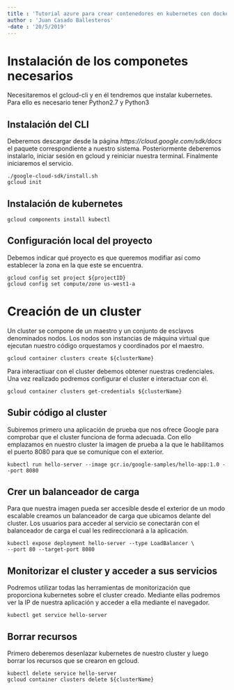 ```yaml
---
title : 'Tutorial azure para crear contenedores en kubernetes con docker'
author : 'Juan Casado Ballesteros'
-date : '20/5/2019'
---
```


[//run]: # (pandoc gcloud_instructions.rmd -o gcloud_instructions.pdf && open gcloud_instructions.pdf)
[//projecrtID]: # (projectID=gcloudtutorialkubernetes)
[//clusterName]: # (clusterName=gcloud-tutorial-cluster)

# Instalación de los componetes necesarios

Necesitaremos el gcloud-cli y en él tendremos que instalar kubernetes.
Para ello es necesario tener Python2.7 y Python3

## Instalación del CLI

Deberemos descargar desde la página *https://cloud.google.com/sdk/docs* el paquete correspondiente a nuestro sistema.
Posteriormente deberemos instalarlo, iniciar sesión en gcloud y reiniciar nuestra terminal.
Finalmente iniciaremos el servicio.

```(bash)
./google-cloud-sdk/install.sh
gcloud init
```

## Instalación de kubernetes

```(bash)
gcloud components install kubectl
```

## Configuración local del proyecto

Debemos indicar qué proyecto es que queremos modifiar así como establecer la zona en la que este se encuentra.

```(bash)
gcloud config set project ${projectID}
gcloud config set compute/zone us-west1-a
```

# Creación de un cluster

Un cluster se compone de un maestro y un conjunto de esclavos denominados nodos.
Los nodos son instancias de máquina virtual que ejecutan nuestro código orquestamos y coordinados por el maestro.

```(bash)
gcloud container clusters create ${clusterName}
```

Para interactiuar con el cluster debemos obtener nuestras credenciales.
Una vez realizado podremos configurar el cluster e interactuar con él.

```(bash)
gcloud container clusters get-credentials ${clusterName}
```

## Subir código al cluster

Subiremos primero una aplicación de prueba que nos ofrece Google para comprobar que el cluster funciona de forma adecuada.
Con ello emplazamos en nuestro cluster la imagen de prueba a la que le habilitamos el puerto 8080 para que se comunique con el exterior.

```(bash)
kubectl run hello-server --image gcr.io/google-samples/hello-app:1.0 --port 8080
```

## Crer un balanceador de carga

Para que nuestra imagen pueda ser accesible desde el exterior de un modo escalable creamos un balanceador de carga que ubicamos delante del cluster.
Los usuarios para acceder al servicio se conectarán con el balanceador de carga el cual les redireccionará a la aplicación.

```(bash)
kubectl expose deployment hello-server --type LoadBalancer \
--port 80 --target-port 8080
```

## Monitorizar el cluster y acceder a sus servicios

Podremos utilizar todas las herramientas de monitorización que proporciona kubernetes sobre el cluster creado.
Mediante ellas podremos ver la IP de nuestra aplicación y acceder a ella mediante el navegador.

```(bash)
kubectl get service hello-server
```

## Borrar recursos

Primero deberemos desenlazar kubernetes de nuestro cluster y luego borrar los recursos que se crearon en gcloud.

```(bash)
kubectl delete service hello-server
gcloud container clusters delete ${clusterName}
```